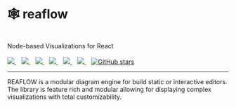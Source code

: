 
<Meta title="Docs/Introduction" />

<div style={{ margin: '0 auto', maxWidth: '600px', color: 'white', textAlign: 'center' }}>
  <h1>🕸 reaflow</h1>
  <br />
  Node-based Visualizations for React
  <br /><br />
  <a href="https://github.com/reaviz/reaflow/workflows/build/">
    <img src="https://github.com/reaviz/reaflow/workflows/build/badge.svg?branch=master" />
  </a>&nbsp;&nbsp;
  <a href="https://npm.im/reaflow">
    <img src="https://img.shields.io/npm/v/reaflow.svg" />
  </a>&nbsp;&nbsp;
  <a href="https://npm.im/reaflow">
    <img src="https://badgen.net/npm/dw/reaflow" />
  </a>&nbsp;&nbsp;
  <a href="https://github.com/reaviz/reaflow/blob/master/LICENSE">
    <img src="https://badgen.now.sh/badge/license/apache2" />
  </a>&nbsp;&nbsp;
  <a href="https://bundlephobia.com/result?p=reaflow">
    <img src="https://badgen.net/bundlephobia/minzip/reaflow" />
  </a>&nbsp;&nbsp;
  <a href="https://discord.gg/Jt4YBq5e">
    <img src="https://img.shields.io/discord/773948315037073409?label=discord" />
  </a>&nbsp;&nbsp;
  <a href="https://github.com/reaviz/reaflow">
    <img alt="GitHub stars" src="https://img.shields.io/github/stars/reaviz/reaflow?style=social" />
  </a>

  ---

  REAFLOW is a modular diagram engine for build static or interactive editors.
  The library is feature rich and modular allowing for displaying complex
  visualizations with total customizability.
</div>
